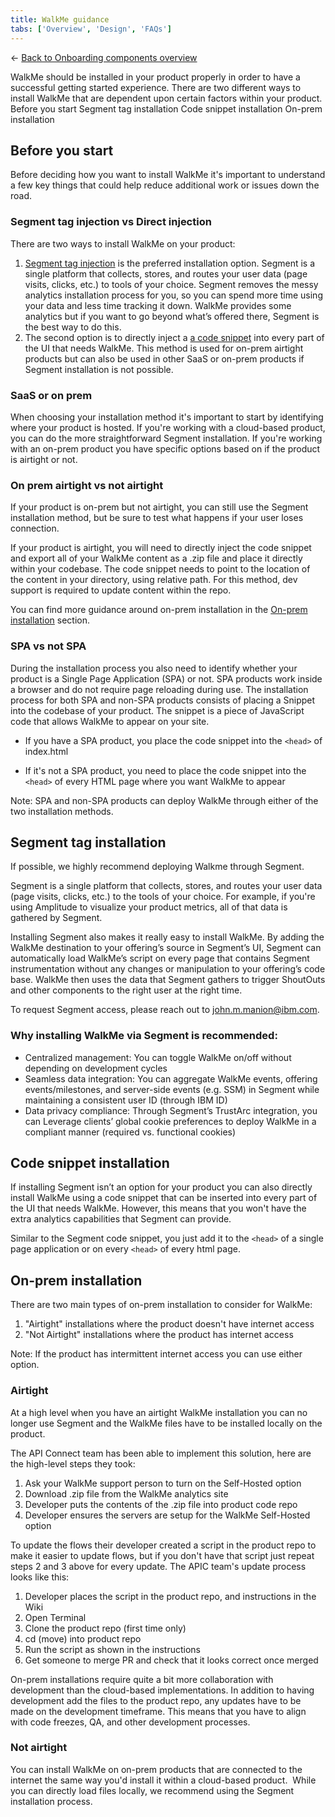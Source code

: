 ```yaml
---
title: WalkMe guidance
tabs: ['Overview', 'Design', 'FAQs']
---
```


← [Back to Onboarding components overview](/components/onboarding/overview#walkme-usage-guidance)

<PageDescription>
  WalkMe should be installed in your product properly in order to have a successful getting started experience. There are two different ways to install WalkMe that are dependent upon certain factors within your product.
</PageDescription>

<AnchorLinks>
  <AnchorLink>Before you start</AnchorLink>
  <AnchorLink>Segment tag installation</AnchorLink>
  <AnchorLink>Code snippet installation</AnchorLink>
  <AnchorLink>On-prem installation</AnchorLink>
</AnchorLinks>

## Before you start

Before deciding how you want to install WalkMe it's important to understand a few key things that could help reduce additional work or issues down the road.

### Segment tag injection vs Direct injection

There are two ways to install WalkMe on your product:

1. [Segment tag injection](#segment-tag-installation) is the preferred installation option. Segment is a single platform that collects, stores, and routes your user data (page visits, clicks, etc.) to tools of your choice. Segment removes the messy analytics installation process for you, so you can spend more time using your data and less time tracking it down. WalkMe provides some analytics but if you want to go beyond what’s offered there, Segment is the best way to do this.
2. The second option is to directly inject a [a code snippet](#code-snippet-installation) into every part of the UI that needs WalkMe. This method is used for on-prem airtight products but can also be used in other SaaS or on-prem products if Segment installation is not possible.

### SaaS or on prem

When choosing your installation method it's important to start by identifying where your product is hosted. If you're working with a cloud-based product, you can do the more straightforward Segment installation. If you're working with an on-prem product you have specific options based on if the product is airtight or not.

### On prem airtight vs not airtight

If your product is on-prem but not airtight, you can still use the Segment installation method, but be sure to test what happens if your user loses connection.

If your product is airtight, you will need to directly inject the code snippet and export all of your WalkMe content as a .zip file and place it directly within your codebase. The code snippet needs to point to the location of the content in your directory, using relative path. For this method, dev support is required to update content within the repo.

You can find more guidance around on-prem installation in the [On-prem installation](#on-prem-installation) section.

### SPA vs not SPA

During the installation process you also need to identify whether your product is a Single Page Application (SPA) or not. SPA products work inside a browser and do not require page reloading during use. The installation process for both SPA and non-SPA products consists of placing a Snippet into the codebase of your product. The snippet is a piece of JavaScript code that allows WalkMe to appear on your site. 

* If you have a SPA product, you place the code snippet into the `<head>` of index.html

* If it's not a SPA product, you need to place the code snippet into the `<head>` of every HTML page where you want WalkMe to appear

Note: SPA and non-SPA products can deploy WalkMe through either of the two installation methods.

## Segment tag installation

If possible, we highly recommend deploying Walkme through Segment.

Segment is a single platform that collects, stores, and routes your user data (page visits, clicks, etc.) to the tools of your choice. For example, if you're using Amplitude to visualize your product metrics, all of that data is gathered by Segment. 

Installing Segment also makes it really easy to install WalkMe. By adding the WalkMe destination to your offering’s source in Segment’s UI, Segment can automatically load WalkMe’s script on every page that contains Segment instrumentation without any changes or manipulation to your offering’s code base. WalkMe then uses the data that Segment gathers to trigger ShoutOuts and other components to the right user at the right time. 

To request Segment access, please reach out to john.m.manion@ibm.com. 

### Why installing WalkMe via Segment is recommended:

* Centralized management: You can toggle WalkMe on/off without depending on development cycles
* Seamless data integration: You can aggregate WalkMe events, offering events/milestones, and server-side events (e.g. SSM) in Segment while maintaining a consistent user ID (through IBM ID)
* Data privacy compliance: Through Segment’s TrustArc integration, you can Leverage clients’ global cookie preferences to deploy WalkMe in a compliant manner (required vs. functional cookies)

<Row className="resource-card-group">
  <Column colMd={4} colLg={4} noGutterSm>
    <ResourceCard
      subTitle="Growth team guidance"
      title="Segment"
      aspectRatio="2:1"
      actionIcon="launch"
      href="https://nurturelove.w3bmix.ibm.com/documentation/datatools/segment.html"
    >
    </ResourceCard>
  </Column>
</Row>

## Code snippet installation

If installing Segment isn’t an option for your product you can also directly install WalkMe using a code snippet that can be inserted into every part of the UI that needs WalkMe. However, this means that you won't have the extra analytics capabilities that Segment can provide. 

Similar to the Segment code snippet, you just add it to the `<head>` of a single page application or on every `<head>` of every html page. 

<Row className="resource-card-group">
  <Column colMd={4} colLg={4} noGutterSm>
    <ResourceCard
      subTitle="WalkMe"
      title="Segment code snippet"
      aspectRatio="2:1"
      actionIcon="launch"
      href="https://support.walkme.com/knowledge-base/snippet/"
    >
    </ResourceCard>
  </Column>
</Row>

## On-prem installation

There are two main types of on-prem installation to consider for WalkMe: 

1. "Airtight" installations where the product doesn't have internet access 
2. "Not Airtight" installations where the product has internet access

Note: If the product has intermittent internet access you can use either option. 

### Airtight

At a high level when you have an airtight WalkMe installation you can no longer use Segment and the WalkMe files have to be installed locally on the product.

The API Connect team has been able to implement this solution, here are the high-level steps they took: 

1. Ask your WalkMe support person to turn on the Self-Hosted option
2. Download .zip file from the WalkMe analytics site
3. Developer puts the contents of the .zip file into product code repo
4. Developer ensures the servers are setup for the WalkMe Self-Hosted option

To update the flows their developer created a script in the product repo to make it easier to update flows, but if you don't have that script just repeat steps 2 and 3 above for every update. The APIC team's update process looks like this:

1. Developer places the script in the product repo, and instructions in the Wiki
2. Open Terminal
3. Clone the product repo (first time only)
4. cd (move) into product repo
5. Run the script as shown in the instructions
6. Get someone to merge PR and check that it looks correct once merged

On-prem installations require quite a bit more collaboration with development than the cloud-based implementations. In addition to having development add the files to the product repo, any updates have to be made on the development timeframe. This means that you have to align with code freezes, QA, and other development processes. 

<Row className="resource-card-group">
  <Column colMd={4} colLg={4} noGutterSm>
    <ResourceCard
      subTitle="WalkMe"
      title="Self hosting"
      aspectRatio="2:1"
      actionIcon="launch"
      href="https://support.walkme.com/knowledge-base/self-hosting/"
    >
    </ResourceCard>
  </Column>
  <Column colMd={4} colLg={4} noGutterSm>
    <ResourceCard
      subTitle="WalkMe"
      title="Server setup for self hosting"
      aspectRatio="2:1"
      actionIcon="launch"
      href="https://support.walkme.com/knowledge-base/how-to-set-up-server-storage-for-walkme-self-hosted/"
    >
    </ResourceCard>
  </Column>
</Row>

### Not airtight

You can install WalkMe on on-prem products that are connected to the internet the same way you'd install it within a cloud-based product.  While you can directly load files locally, we recommend using the Segment installation process. 

<Row className="resource-card-group">
  <Column colMd={4} colLg={4} noGutterSm>
    <ResourceCard
      subTitle="Growth team guidance"
      title="Segment on-prem"
      aspectRatio="2:1"
      actionIcon="launch"
      href="https://nurturelove.w3bmix.ibm.com/documentation/guides/on-prem/introduction.html"
    >
    </ResourceCard>
  </Column>
</Row>